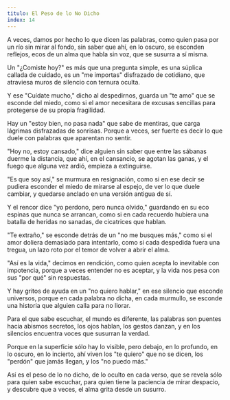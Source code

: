```yaml
---
titulo: El Peso de lo No Dicho
index: 14
---
```


A veces, damos por hecho lo que dicen las palabras,
como quien pasa por un río sin mirar al fondo,
sin saber que ahí, en lo oscuro, se esconden reflejos,
ecos de un alma que habla sin voz, que se susurra a sí misma.

Un "¿Comiste hoy?" es más que una pregunta simple,
es una súplica callada de cuidado,
es un "me importas" disfrazado de cotidiano,
que atraviesa muros de silencio con ternura oculta.

Y ese "Cuídate mucho," dicho al despedirnos,
guarda un "te amo" que se esconde del miedo,
como si el amor necesitara de excusas sencillas
para protegerse de su propia fragilidad.

Hay un "estoy bien, no pasa nada" que sabe de mentiras,
que carga lágrimas disfrazadas de sonrisas.
Porque a veces, ser fuerte es decir lo que duele
con palabras que aparentan no sentir.

"Hoy no, estoy cansado," dice alguien sin saber
que entre las sábanas duerme la distancia,
que ahí, en el cansancio, se agotan las ganas,
y el fuego que alguna vez ardió, empieza a extinguirse.

"Es que soy así," se murmura en resignación,
como si en ese decir se pudiera esconder el miedo
de mirarse al espejo, de ver lo que duele cambiar,
y quedarse anclado en una versión antigua de sí.

Y el rencor dice "yo perdono, pero nunca olvido,"
guardando en su eco espinas que nunca se arrancan,
como si en cada recuerdo hubiera una batalla
de heridas no sanadas, de cicatrices que hablan.

"Te extraño," se esconde detrás de un "no me busques más,"
como si el amor doliera demasiado para intentarlo,
como si cada despedida fuera una tregua,
un lazo roto por el temor de volver a abrir el alma.

"Así es la vida," decimos en rendición,
como quien acepta lo inevitable con impotencia,
porque a veces entender no es aceptar,
y la vida nos pesa con sus "por qué" sin respuestas.

Y hay gritos de ayuda en un "no quiero hablar,"
en ese silencio que esconde universos,
porque en cada palabra no dicha, en cada murmullo,
se esconde una historia que alguien calla para no llorar.

Para el que sabe escuchar, el mundo es diferente,
las palabras son puentes hacia abismos secretos,
los ojos hablan, los gestos danzan,
y en los silencios encuentra voces que susurran la verdad.

Porque en la superficie sólo hay lo visible,
pero debajo, en lo profundo, en lo oscuro, en lo incierto,
ahí viven los "te quiero" que no se dicen,
los "perdón" que jamás llegan, y los "no puedo más."

Así es el peso de lo no dicho, de lo oculto en cada verso,
que se revela sólo para quien sabe escuchar,
para quien tiene la paciencia de mirar despacio,
y descubre que a veces, el alma grita desde un susurro.
